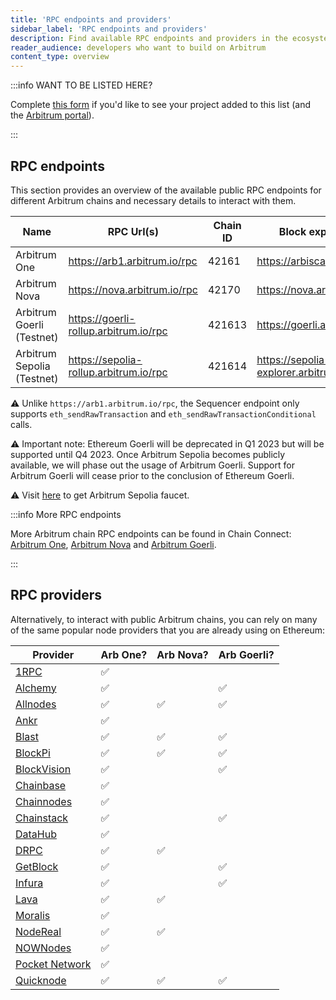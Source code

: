 ```yaml
---
title: 'RPC endpoints and providers'
sidebar_label: 'RPC endpoints and providers'
description: Find available RPC endpoints and providers in the ecosystem
reader_audience: developers who want to build on Arbitrum
content_type: overview
---
```


:::info WANT TO BE LISTED HERE?

Complete [this form](https://docs.google.com/forms/d/e/1FAIpQLSdw0U-9LcLuih5TZ_QghS-S_MS4wCKSEigA_IQEza_hFmNVow/viewform) if you'd like to see your project added to this list (and the [Arbitrum portal](https://portal.arbitrum.one/)).

:::

## RPC endpoints

This section provides an overview of the available public RPC endpoints for different Arbitrum chains and necessary details to interact with them.

| Name                       | RPC Url(s)                             | Chain ID | Block explorer                        | Underlying L1 | Tech stack | Sequencer feed URL                    | Sequencer endpoint<sup>⚠️</sup>                  |
| -------------------------- | -------------------------------------- | -------- | ------------------------------------- | ------------- | ---------- | ------------------------------------- | ------------------------------------------------ |
| Arbitrum One               | https://arb1.arbitrum.io/rpc           | 42161    | https://arbiscan.io/                  | Ethereum      | Nitro      | wss://arb1.arbitrum.io/feed           | https://arb1-sequencer.arbitrum.io/rpc           |
| Arbitrum Nova              | https://nova.arbitrum.io/rpc           | 42170    | https://nova.arbiscan.io/             | Ethereum      | AnyTrust   | wss://nova.arbitrum.io/feed           | https://nova-sequencer.arbitrum.io/rpc           |
| Arbitrum Goerli (Testnet)  | https://goerli-rollup.arbitrum.io/rpc  | 421613   | https://goerli.arbiscan.io            | Goerli        | Nitro      | wss://goerli-rollup.arbitrum.io/feed  | https://goerli-rollup-sequencer.arbitrum.io/rpc  |
| Arbitrum Sepolia (Testnet) | https://sepolia-rollup.arbitrum.io/rpc | 421614   | https://sepolia-explorer.arbitrum.io/ | Sepolia       | Nitro      | wss://sepolia-rollup.arbitrum.io/feed | https://sepolia-rollup-sequencer.arbitrum.io/rpc |

⚠️ Unlike `https://arb1.arbitrum.io/rpc`, the Sequencer endpoint only supports `eth_sendRawTransaction` and `eth_sendRawTransactionConditional` calls.

⚠️ Important note: Ethereum Goerli will be deprecated in Q1 2023 but will be supported until Q4 2023. Once Arbitrum Sepolia becomes publicly available, we will phase out the usage of Arbitrum Goerli. Support for Arbitrum Goerli will cease prior to the conclusion of Ethereum Goerli.

⚠️ Visit [here](https://faucet.quicknode.com/arbitrum/sepolia) to get Arbitrum Sepolia faucet.

:::info More RPC endpoints

More Arbitrum chain RPC endpoints can be found in Chain Connect: [Arbitrum One](https://www.alchemy.com/chain-connect/chain/arbitrum-one), [Arbitrum Nova](https://www.alchemy.com/chain-connect/chain/arbitrum-nova) and [Arbitrum Goerli](https://www.alchemy.com/chain-connect/chain/arbitrum-goerli).

:::

## RPC providers

Alternatively, to interact with public Arbitrum chains, you can rely on many of the same popular node providers that you are already using on Ethereum:

| Provider                                                                    | Arb One? | Arb Nova? | Arb Goerli? |
| --------------------------------------------------------------------------- | -------- | --------- | ----------- |
| [1RPC](https://docs.ata.network/1rpc/introduction/#supported-networks)      | ✅       |           |             |
| [Alchemy](https://docs.alchemy.com/reference/arbitrum-api-quickstart)       | ✅       |           | ✅          |
| [Allnodes](https://arbitrum.publicnode.com)                                 | ✅       | ✅        | ✅          |
| [Ankr](https://www.ankr.com/docs/build-blockchain/chains/v1/arb-api)        | ✅       |           |             |
| [Blast](https://blastapi.io/public-api/arbitrum)                            | ✅       | ✅        | ✅          |
| [BlockPi](https://docs.blockpi.io/)                                         | ✅       | ✅        | ✅          |
| [BlockVision](https://dashboard.blockvision.org/connect)                    | ✅       |           | ✅          |
| [Chainbase](https://docs.chainbase.online/r/welcome-to-chainbase/readme)    | ✅       |           |             |
| [Chainnodes](https://www.chainnodes.org/)                                   | ✅       |           |             |
| [Chainstack](https://chainstack.com/build-better-with-arbitrum/)            | ✅       |           | ✅          |
| [DataHub](https://datahub.figment.io/)                                      | ✅       |           |             |
| [DRPC](https://drpc.org)                                                    | ✅       | ✅        |             |
| [GetBlock](https://getblock.io/docs/)                                       | ✅       |           | ✅          |
| [Infura](https://docs.infura.io/infura/networks/arbitrum)                   | ✅       |           | ✅          |
| [Lava](https://docs.lavanet.xyz/gateway-access)                             | ✅       | ✅        |             |
| [Moralis](https://docs.moralis.io/reference/introduction)                   | ✅       |           |             |
| [NodeReal](https://nodereal.io/meganode/api-marketplace/arbitrum-nitro-rpc) | ✅       | ✅        |             |
| [NOWNodes](https://nownodes.io/nodes/arbitrum)                              | ✅       |           |             |
| [Pocket Network](https://www.pokt.network/arbitrum-rpc-service)             | ✅       |           |             |
| [Quicknode](https://www.quicknode.com/chains/arb)                           | ✅       | ✅        | ✅          |
